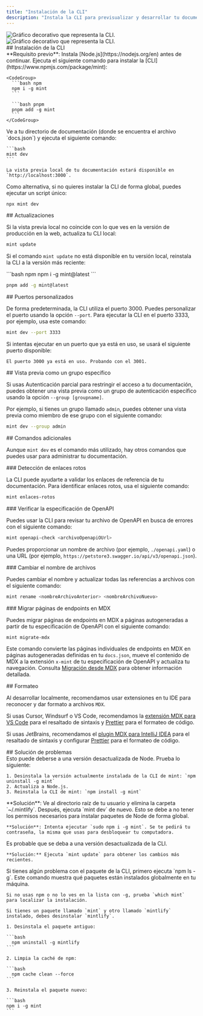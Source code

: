 ```yaml
---
title: "Instalación de la CLI"
description: "Instala la CLI para previsualizar y desarrollar tu documentación de forma local"
---
```


<img className="block dark:hidden my-0 pointer-events-none" src="/images/installation/local-development-light.png" alt="Gráfico decorativo que representa la CLI." />

<img className="hidden dark:block my-0 pointer-events-none" src="/images/installation/local-development-dark.png" alt="Gráfico decorativo que representa la CLI." />

<div id="installing-the-cli">
  ## Instalación de la CLI
</div>

<Info>
  **Requisito previo**: Instala [Node.js](https://nodejs.org/en) antes de continuar.
</Info>

<Steps>
  <Step title="Instala la CLI.">
    Ejecuta el siguiente comando para instalar la [CLI](https://www.npmjs.com/package/mint):

    <CodeGroup>
      ```bash npm
      npm i -g mint
      ```

      ```bash pnpm
      pnpm add -g mint
      ```
    </CodeGroup>
  </Step>

  <Step title="Vista previa local.">
    Ve a tu directorio de documentación (donde se encuentra el archivo `docs.json`) y ejecuta el siguiente comando:

    ```bash
    mint dev
    ```

    La vista previa local de tu documentación estará disponible en `http://localhost:3000`.
  </Step>
</Steps>

Como alternativa, si no quieres instalar la CLI de forma global, puedes ejecutar un script único:

```bash
npx mint dev
```

<div id="updates">
  ## Actualizaciones
</div>

Si la vista previa local no coincide con lo que ves en la versión de producción en la web, actualiza tu CLI local:

```bash
mint update
```

Si el comando `mint update` no está disponible en tu versión local, reinstala la CLI a la versión más reciente:

<CodeGroup>
  ```bash npm
  npm i -g mint@latest
  ```

  ```bash pnpm
  pnpm add -g mint@latest
  ```
</CodeGroup>

<div id="custom-ports">
  ## Puertos personalizados
</div>

De forma predeterminada, la CLI utiliza el puerto 3000. Puedes personalizar el puerto usando la opción `--port`. Para ejecutar la CLI en el puerto 3333, por ejemplo, usa este comando:

```bash
mint dev --port 3333
```

Si intentas ejecutar en un puerto que ya está en uso, se usará el siguiente puerto disponible:

```mdx
El puerto 3000 ya está en uso. Probando con el 3001.
```

<div id="previewing-as-a-specific-group">
  ## Vista previa como un grupo específico
</div>

Si usas Autenticación parcial para restringir el acceso a tu documentación, puedes obtener una vista previa como un grupo de autenticación específico usando la opción `--group [groupname]`.

Por ejemplo, si tienes un grupo llamado `admin`, puedes obtener una vista previa como miembro de ese grupo con el siguiente comando:

```bash
mint dev --group admin
```

<div id="additional-commands">
  ## Comandos adicionales
</div>

Aunque `mint dev` es el comando más utilizado, hay otros comandos que puedes usar para administrar tu documentación.

<div id="finding-broken-links">
  ### Detección de enlaces rotos
</div>

La CLI puede ayudarte a validar los enlaces de referencia de tu documentación. Para identificar enlaces rotos, usa el siguiente comando:

```bash
mint enlaces-rotos
```

<div id="checking-openapi-spec">
  ### Verificar la especificación de OpenAPI
</div>

Puedes usar la CLI para revisar tu archivo de OpenAPI en busca de errores con el siguiente comando:

```bash
mint openapi-check <archivoOpenapiOUrl>
```

Puedes proporcionar un nombre de archivo (por ejemplo, `./openapi.yaml`) o una URL (por ejemplo, `https://petstore3.swagger.io/api/v3/openapi.json`).

<div id="renaming-files">
  ### Cambiar el nombre de archivos
</div>

Puedes cambiar el nombre y actualizar todas las referencias a archivos con el siguiente comando:

```bash
mint rename <nombreArchivoAnterior> <nombreArchivoNuevo>
```

<div id="migrating-mdx-endpoint-pages">
  ### Migrar páginas de endpoints en MDX
</div>

Puedes migrar páginas de endpoints en MDX a páginas autogeneradas a partir de tu especificación de OpenAPI con el siguiente comando:

```bash
mint migrate-mdx
```

Este comando convierte las páginas individuales de endpoints en MDX en páginas autogeneradas definidas en tu `docs.json`, mueve el contenido de MDX a la extensión `x-mint` de tu especificación de OpenAPI y actualiza tu navegación. Consulta [Migración desde MDX](/es/guides/migrating-from-mdx) para obtener información detallada.

<div id="formatting">
  ## Formateo
</div>

Al desarrollar localmente, recomendamos usar extensiones en tu IDE para reconocer y dar formato a archivos `MDX`.

Si usas Cursor, Windsurf o VS Code, recomendamos la [extensión MDX para VS Code](https://marketplace.visualstudio.com/items?itemName=unifiedjs.vscode-mdx) para el resaltado de sintaxis y [Prettier](https://marketplace.visualstudio.com/items?itemName=esbenp.prettier-vscode) para el formateo de código.

Si usas JetBrains, recomendamos el [plugin MDX para IntelliJ IDEA](https://plugins.jetbrains.com/plugin/14944-mdx) para el resaltado de sintaxis y configurar [Prettier](https://prettier.io/docs/webstorm) para el formateo de código.

<div id="troubleshooting">
  ## Solución de problemas
</div>

<AccordionGroup>
  <Accordion title="Error: Could not load the &#x22;sharp&#x22; module using the darwin-arm64 runtime">
    Esto puede deberse a una versión desactualizada de Node. Prueba lo siguiente:

    1. Desinstala la versión actualmente instalada de la CLI de mint: `npm uninstall -g mint`
    2. Actualiza a Node.js.
    3. Reinstala la CLI de mint: `npm install -g mint`
  </Accordion>

  <Accordion title="Problema: error desconocido">
    **Solución**: Ve al directorio raíz de tu usuario y elimina la carpeta `~/.mintlify`. Después, ejecuta `mint dev` de nuevo.
  </Accordion>

  <Accordion title="Error: permiso denegado">
    Esto se debe a no tener los permisos necesarios para instalar paquetes de Node de forma global.

    **Solución**: Intenta ejecutar `sudo npm i -g mint`. Se te pedirá tu contraseña, la misma que usas para desbloquear tu computadora.
  </Accordion>

  <Accordion title="La vista previa local no se ve igual que mi documentación en la web">
    Es probable que se deba a una versión desactualizada de la CLI.

    **Solución:** Ejecuta `mint update` para obtener los cambios más recientes.
  </Accordion>

  <Accordion title="mintlify vs. paquete mint">
    Si tienes algún problema con el paquete de la CLI, primero ejecuta `npm ls -g`. Este comando muestra qué paquetes están instalados globalmente en tu máquina.

    Si no usas npm o no lo ves en la lista con -g, prueba `which mint` para localizar la instalación.

    Si tienes un paquete llamado `mint` y otro llamado `mintlify` instalado, debes desinstalar `mintlify`.

    1. Desinstala el paquete antiguo:

    ```bash
      npm uninstall -g mintlify
    ```

    2. Limpia la caché de npm:

    ```bash
      npm cache clean --force
    ```

    3. Reinstala el paquete nuevo:

    ```bash
    npm i -g mint
    ```
  </Accordion>
</AccordionGroup>